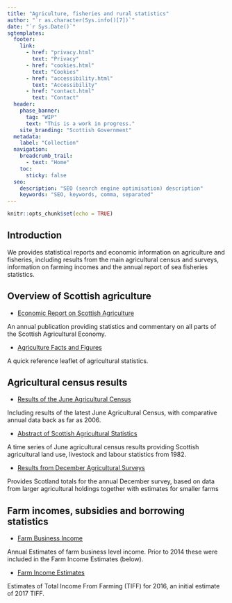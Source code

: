 ```yaml
---
title: "Agriculture, fisheries and rural statistics"
author: "`r as.character(Sys.info()[7])`"
date: "`r Sys.Date()`"
sgtemplates:
  footer:
    link:
      - href: "privacy.html"
        text: "Privacy"
      - href: "cookies.html"
        text: "Cookies"
      - href: "accessibility.html"
        text: "Accessibility"
      - href: "contact.html"
        text: "Contact"
  header:
    phase_banner:
      tag: "WIP"
      text: "This is a work in progress."
    site_branding: "Scottish Government"
  metadata:
    label: "Collection"
  navigation:
    breadcrumb_trail:
      - text: "Home"
    toc:
      sticky: false
  seo:
    description: "SEO (search engine optimisation) description"
    keywords: "SEO, keywords, comma, separated"
---
```


```r
knitr::opts_chunk$set(echo = TRUE)
```

## Introduction

We provides statistical reports and economic information on agriculture and fisheries, including results from the main agricultural census and surveys, information on farming incomes and the annual report of sea fisheries statistics.

## Overview of Scottish agriculture

-   [Economic Report on Scottish Agriculture](https://www.gov.scot/collections/economic-report-on-scottish-agriculture/)

An annual publication providing statistics and commentary on all parts of the Scottish Agricultural Economy.

-   [Agriculture Facts and Figures](https://www.gov.scot/collections/agricultural-facts-and-figures/)

A quick reference leaflet of agricultural statistics.

## Agricultural census results

-   [Results of the June Agricultural Census](https://www.gov.scot/collections/june-scottish-agricultural-census/)

Including results of the latest June Agricultural Census, with comparative annual data back as far as 2006.

-   [Abstract of Scottish Agricultural Statistics](https://www.gov.scot/publications/abstract-of-scottish-agricultural-statistics-1982-2017/)

A time series of June agricultural census results providing Scottish agricultural land use, livestock and labour statistics from 1982.

-   [Results from December Agricultural Surveys](https://www.gov.scot/publications/results-2019-december-agricultural-survey/)

Provides Scotland totals for the annual December survey, based on data from larger agricultural holdings together with estimates for smaller farms

## Farm incomes, subsidies and borrowing statistics

-   [Farm Business Income](https://www.gov.scot/collections/scottish-farm-business-income-fbi-annual-estimates/)

Annual Estimates of farm business level income. Prior to 2014 these were included in the Farm Income Estimates (below).

-   [Farm Income Estimates](https://www.gov.scot/collections/scottish-farm-business-income-fbi-annual-estimates/)

Estimates of Total Income From Farming (TIFF) for 2016, an initial estimate of 2017 TIFF.

<!-- [Records going back to 1999 may be accessed at our online archive.](https://webarchive.nrscotland.gov.uk/20200114064159/https://www2.gov.scot/Topics/Statistics/Browse/Agriculture-Fisheries/PubFinalResultsJuneCensus) -->
